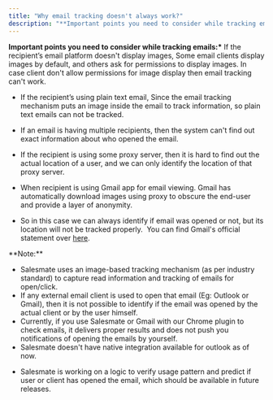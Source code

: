 ```yaml
---
title: "Why email tracking doesn't always work?"
description: "**Important points you need to consider while tracking emails:*** If the recipient’s email platform doesn't display images, Some email clients displ..."
---
```


**Important points you need to consider while tracking emails:\*** If the recipient’s email platform doesn't display images, Some email clients display images by default, and others ask for permissions to display images. In case client don't allow permissions for image display then email tracking can't work.

- If the recipient’s using plain text email, Since the email tracking mechanism puts an image inside the email to track information, so plain text emails can not be tracked.

- If an email is having multiple recipients, then the system can't find out exact information about who opened the email.

- If the recipient is using some proxy server, then it is hard to find out the actual location of a user, and we can only identify the location of that proxy server.

- When recipient is using Gmail app for email viewing. Gmail has automatically download images using proxy to obscure the end-user and provide a layer of anonymity.

- So in this case we can always identify if email was opened or not, but its location will not be tracked properly.  You can find Gmail's official statement over [here](https://support.google.com/mail/answer/145919?hl=en).

<Note>
**Note:**

- Salesmate uses an image-based tracking mechanism (as per industry standard) to capture read information and tracking of emails for open/click.
- If any external email client is used to open that email (Eg: Outlook or Gmail), then it is not possible to identify if the email was opened by the actual client or by the user himself.
- Currently, if you use Salesmate or Gmail with our Chrome plugin to check emails, it delivers proper results and does not push you notifications of opening the emails by yourself.
- Salesmate doesn't have native integration available for outlook as of now.
</Note>

- Salesmate is working on a logic to verify usage pattern and predict if user or client has opened the email, which should be available in future releases.
